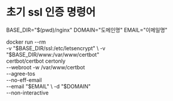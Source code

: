 # 초기 ssl 인증 명령어

BASE_DIR="$(pwd)/nginx"
DOMAIN="도메인명"
EMAIL="이메일명"

docker run --rm \
 -v "$BASE_DIR/ssl:/etc/letsencrypt" \
  -v "$BASE_DIR/www:/var/www/certbot" \
 certbot/certbot certonly \
 --webroot -w /var/www/certbot \
 --agree-tos \
 --no-eff-email \
 --email "$EMAIL" \
  -d "$DOMAIN" \
 --non-interactive

